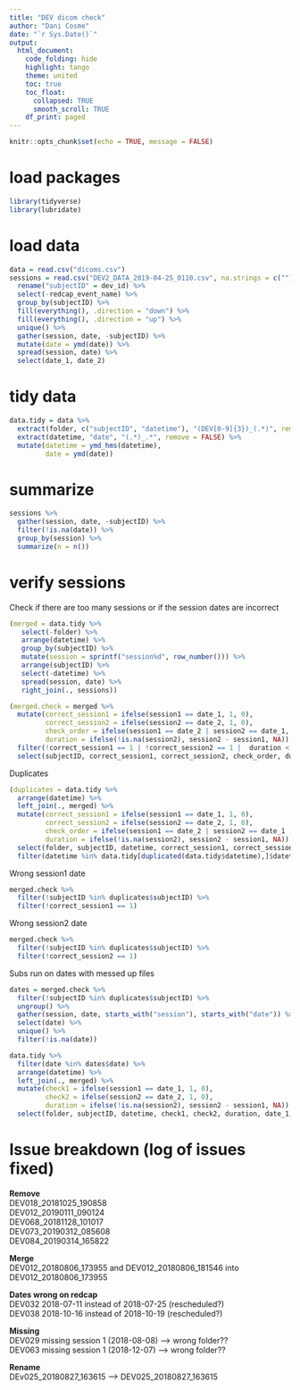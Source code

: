 ```yaml
---
title: "DEV dicom check"
author: "Dani Cosme"
date: "`r Sys.Date()`"
output:
  html_document:
    code_folding: hide
    highlight: tango
    theme: united
    toc: true
    toc_float: 
      collapsed: TRUE
      smooth_scroll: TRUE
    df_print: paged
---
```


```r
knitr::opts_chunk$set(echo = TRUE, message = FALSE)
```

# load packages
```r
library(tidyverse)
library(lubridate)
```

# load data
```r
data = read.csv("dicoms.csv")
sessions = read.csv("DEV2_DATA_2019-04-25_0110.csv", na.strings = c("")) %>%
  rename("subjectID" = dev_id) %>%
  select(-redcap_event_name) %>%
  group_by(subjectID) %>%
  fill(everything(), .direction = "down") %>%
  fill(everything(), .direction = "up") %>%
  unique() %>%
  gather(session, date, -subjectID) %>%
  mutate(date = ymd(date)) %>%
  spread(session, date) %>%
  select(date_1, date_2)
```

# tidy data
```r
data.tidy = data %>%
  extract(folder, c("subjectID", "datetime"), "(DEV[0-9]{3})_(.*)", remove = FALSE) %>%
  extract(datetime, "date", "(.*)_.*", remove = FALSE) %>%
  mutate(datetime = ymd_hms(datetime),
         date = ymd(date))
```

# summarize
```r
sessions %>%
  gather(session, date, -subjectID) %>%
  filter(!is.na(date)) %>%
  group_by(session) %>%
  summarize(n = n())
```

# verify sessions
Check if there are too many sessions or if the session dates are incorrect
```r
(merged = data.tidy %>%
   select(-folder) %>%
   arrange(datetime) %>%
   group_by(subjectID) %>%
   mutate(session = sprintf("session%d", row_number())) %>%
   arrange(subjectID) %>%
   select(-datetime) %>%
   spread(session, date) %>%
   right_join(., sessions)) 

(merged.check = merged %>%
  mutate(correct_session1 = ifelse(session1 == date_1, 1, 0),
         correct_session2 = ifelse(session2 == date_2, 1, 0),
         check_order = ifelse(session1 == date_2 | session2 == date_1, 1, 0), #| session3 == date_2 | session4 == date_2
         duration = ifelse(!is.na(session2), session2 - session1, NA)) %>%
  filter(!correct_session1 == 1 | !correct_session2 == 1 |  duration < 24) %>% #!is.na(session3) | !is.na(session4) |
  select(subjectID, correct_session1, correct_session2, check_order, duration, date_1, session1, date_2, session2)) #session3, session4
```

Duplicates
```r
(duplicates = data.tidy %>%
  arrange(datetime) %>%
  left_join(., merged) %>%
  mutate(correct_session1 = ifelse(session1 == date_1, 1, 0),
         correct_session2 = ifelse(session2 == date_2, 1, 0),
         check_order = ifelse(session1 == date_2 | session2 == date_1 , 1, 0), #| session3 == date_2 | session4 == date_2
         duration = ifelse(!is.na(session2), session2 - session1, NA)) %>%
  select(folder, subjectID, datetime, correct_session1, correct_session2, check_order, duration, date_1, session1, date_2, session2) %>% #, session3, session4
  filter(datetime %in% data.tidy[duplicated(data.tidy$datetime),]$datetime))
```

Wrong session1 date
```r
merged.check %>%
  filter(!subjectID %in% duplicates$subjectID) %>%
  filter(!correct_session1 == 1)
```

Wrong session2 date
```r
merged.check %>%
  filter(!subjectID %in% duplicates$subjectID) %>%
  filter(!correct_session2 == 1)
```

Subs run on dates with messed up files
```r
dates = merged.check %>%
  filter(!subjectID %in% duplicates$subjectID) %>%
  ungroup() %>%
  gather(session, date, starts_with("session"), starts_with("date")) %>%
  select(date) %>%
  unique() %>%
  filter(!is.na(date))

data.tidy %>%
  filter(date %in% dates$date) %>%
  arrange(datetime) %>%
  left_join(., merged) %>%
  mutate(check1 = ifelse(session1 == date_1, 1, 0),
         check2 = ifelse(session2 == date_2, 1, 0),
         duration = ifelse(!is.na(session2), session2 - session1, NA)) %>%
  select(folder, subjectID, datetime, check1, check2, duration, date_1, session1, date_2, session2) #, session3, session4
```

# Issue breakdown (log of issues fixed)
**Remove**  
DEV018_20181025_190858  
DEV012_20190111_090124  
DEV068_20181128_101017  
DEV073_20190312_085608  
DEV084_20190314_165822  
  
**Merge**  
DEV012_20180806_173955 and DEV012_20180806_181546 into DEV012_20180806_173955  
  
**Dates wrong on redcap**  
DEV032 2018-07-11 instead of 2018-07-25 (rescheduled?)  
DEV038 2018-10-16 instead of 2018-10-19 (rescheduled?)  
  
**Missing**  
DEV029 missing session 1 (2018-08-08) --> wrong folder??  
DEV063 missing session 1 (2018-12-07) --> wrong folder??  
  
**Rename**  
DEv025_20180827_163615 --> DEV025_20180827_163615  